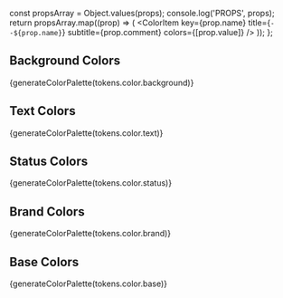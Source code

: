   const propsArray = Object.values(props);
  console.log('PROPS', props);
  return propsArray.map((prop) => (
    <ColorItem
      key={prop.name}
      title={`--${prop.name}`}
      subtitle={prop.comment}
      colors={[prop.value]}
    />
  ));
};

<Meta title="Brand/Colors" />

<Title>Colors</Title>

## Background Colors

<ColorPalette>{generateColorPalette(tokens.color.background)}</ColorPalette>

## Text Colors

<ColorPalette>{generateColorPalette(tokens.color.text)}</ColorPalette>

## Status Colors

<ColorPalette>{generateColorPalette(tokens.color.status)}</ColorPalette>

## Brand Colors

<ColorPalette>{generateColorPalette(tokens.color.brand)}</ColorPalette>

## Base Colors

<ColorPalette>{generateColorPalette(tokens.color.base)}</ColorPalette>
